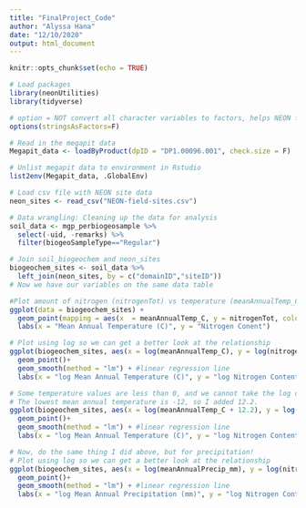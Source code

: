 ```yaml
---
title: "FinalProject_Code"
author: "Alyssa Hana"
date: "12/10/2020"
output: html_document
---
```


```r
knitr::opts_chunk$set(echo = TRUE)

# Load packages
library(neonUtilities)
library(tidyverse)

# option = NOT convert all character variables to factors, helps NEON functions work best
options(stringsAsFactors=F)

# Read in the megapit data
Megapit_data <- loadByProduct(dpID = "DP1.00096.001", check.size = F)

# Unlist megapit data to environment in Rstudio
list2env(Megapit_data, .GlobalEnv)

# Load csv file with NEON site data
neon_sites <- read_csv("NEON-field-sites.csv")

# Data wrangling: Cleaning up the data for analysis
soil_data <- mgp_perbiogeosample %>%
  select(-uid, -remarks) %>%
  filter(biogeoSampleType=="Regular")

# Join soil_biogeochem and neon_sites
biogeochem_sites <- soil_data %>%
  left_join(neon_sites, by = c("domainID","siteID"))
# Now we have our variables on the same data table

#Plot amount of nitrogen (nitrogenTot) vs temperature (meanAnnualTemp_C)
ggplot(data = biogeochem_sites) + 
  geom_point(mapping = aes(x  = meanAnnualTemp_C, y = nitrogenTot, color = domainID)) +
  labs(x = "Mean Annual Temperature (C)", y = "Nitrogen Conent")

```

```r
# Plot using log so we can get a better look at the relationship
ggplot(biogeochem_sites, aes(x = log(meanAnnualTemp_C), y = log(nitrogenTot))) +
  geom_point()+
  geom_smooth(method = "lm") + #linear regression line
  labs(x = "log Mean Annual Temperature (C)", y = "log Nitrogen Content")

```
```r
# Some temperature values are less than 0, and we cannot take the log of a negative number. We can adjust the temperature data so that the values do not equal zero. 
# The lowest mean annual temperature is -12, so I added 12.2.
ggplot(biogeochem_sites, aes(x = log(meanAnnualTemp_C + 12.2), y = log(nitrogenTot + 12.2))) +
  geom_point()+
  geom_smooth(method = "lm") + #linear regression line
  labs(x = "log Mean Annual Temperature (C)", y = "log Nitrogen Content")

```
```r
# Now, do the same thing I did above, but for precipitation!
# Plot using log so we can get a better look at the relationship
ggplot(biogeochem_sites, aes(x = log(meanAnnualPrecip_mm), y = log(nitrogenTot))) +
  geom_point()+
  geom_smooth(method = "lm") + #linear regression line
  labs(x = "log Mean Annual Precipitation (mm)", y = "log Nitrogen Content")



```

